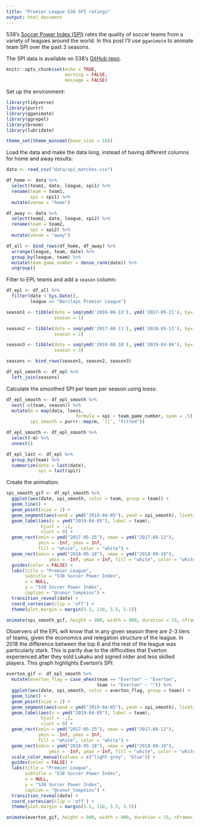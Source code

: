 ```yaml
---
title: "Premier League 538 SPI ratings"
output: html_document
---
```


538's [Soccer Power Index (SPI)](https://projects.fivethirtyeight.com/soccer-predictions/) rates the quality of soccer teams from a variety of leagues around the world. In this post I'll use `gganimate` to animate team SPI over the past 3 seasons.

The SPI data is available on 538's [GitHub repo](https://github.com/fivethirtyeight/data/tree/master/soccer-spi).
```r
knitr::opts_chunk$set(echo = TRUE, 
                      warning = FALSE,
                      message = FALSE)
```

Set up the environment:
```r
library(tidyverse)
library(purrr)
library(gganimate)
library(ggrepel)
library(broom)
library(lubridate)

theme_set(theme_minimal(base_size = 18))
```

Load the data and make the data long, instead of having different columns for home and away results:
```r
data <- read_csv("data/spi_matches.csv")

df_home <- data %>% 
  select(team1, date, league, spi1) %>% 
  rename(team = team1,
         spi = spi1) %>% 
  mutate(venue = "home")

df_away <- data %>% 
  select(team2, date, league, spi2) %>% 
  rename(team = team2,
         spi = spi2) %>% 
  mutate(venue = "away")

df_all <- bind_rows(df_home, df_away) %>% 
  arrange(league, team, date) %>% 
  group_by(league, team) %>% 
  mutate(team_game_number = dense_rank(date)) %>% 
  ungroup()
```

Filter to EPL teams and add a `season` column:
```r
df_epl <- df_all %>% 
  filter(date < Sys.Date(),
         league == "Barclays Premier League")

season1 <- tibble(date = seq(ymd('2016-08-13'), ymd('2017-05-21'), by='days'),
                  season = 1)

season2 <- tibble(date = seq(ymd('2017-08-11'), ymd('2018-05-13'), by='days'),
                  season = 2)

season3 <- tibble(date = seq(ymd('2018-08-10'), ymd('2019-04-06'), by='days'),
                  season = 3)

seasons <- bind_rows(season1, season2, season3)

df_epl_smooth <- df_epl %>%
  left_join(seasons)
```

Calculate the smoothed SPI per team per season using loess:
```r

df_epl_smooth <- df_epl_smooth %>% 
  nest(-c(team, season)) %>% 
  mutate(m = map(data, loess,
                          formula = spi ~ team_game_number, span = .5),
         spi_smooth = purrr::map(m, `[[`, "fitted"))

df_epl_smooth <- df_epl_smooth %>% 
  select(-m) %>% 
  unnest()

df_epl_last <- df_epl %>% 
  group_by(team) %>% 
  summarize(date = last(date),
            spi = last(spi))
```

Create the animation:
```r
spi_smooth_gif <- df_epl_smooth %>% 
  ggplot(aes(date, spi_smooth, color = team, group = team)) +
  geom_line() +
  geom_point(size = 2) +
  geom_segment(aes(xend = ymd("2019-04-05"), yend = spi_smooth), linetype = 2, colour = 'grey') +
  geom_label(aes(x = ymd("2019-04-05"), label = team),
             hjust = -.1,
             vjust = 0) +
  geom_rect(xmin = ymd("2017-05-25"), xmax = ymd("2017-08-12"),
            ymin = -Inf, ymax = Inf,
            fill = "white", color = "white") +
  geom_rect(xmin = ymd("2018-05-18"), xmax = ymd("2018-08-10"),
                ymin = -Inf, ymax = Inf, fill = "white", color = "white") +
  guides(color = FALSE) +
  labs(title = "Premier League",
       subtitle = "538 Soccer Power Index",
       x = NULL,
       y = "538 Soccer Power Index",
       caption = "@conor_tompkins") +
  transition_reveal(date) +
  coord_cartesian(clip = 'off') +
  theme(plot.margin = margin(5.5, 110, 5.5, 5.5))

animate(spi_smooth_gif, height = 900, width = 900, duration = 15, nframes = 300)
```

Observers of the EPL will know that in any given season there are 2-3 tiers of teams, given the economics and relegation structure of the league. In 2018 the difference between the top 6 and the rest of the league was particularly stark. This is partly due to the difficulties that Everton experienced after they sold Lukaku and signed older and less skilled players. This graph highlights Everton's SPI:
```r
everton_gif <- df_epl_smooth %>% 
  mutate(everton_flag = case_when(team == "Everton" ~ "Everton",
                                  team != "Everton" ~ "")) %>% 
  ggplot(aes(date, spi_smooth, color = everton_flag, group = team)) +
  geom_line() +
  geom_point(size = 2) +
  geom_segment(aes(xend = ymd("2019-04-05"), yend = spi_smooth), linetype = 2, colour = 'grey') +
  geom_label(aes(x = ymd("2019-04-05"), label = team),
             hjust = -.1,
             vjust = 0) +
  geom_rect(xmin = ymd("2017-05-25"), xmax = ymd("2017-08-12"),
            ymin = -Inf, ymax = Inf,
            fill = "white", color = "white") +
  geom_rect(xmin = ymd("2018-05-18"), xmax = ymd("2018-08-10"),
                ymin = -Inf, ymax = Inf, fill = "white", color = "white") +
  scale_color_manual(values = c("light grey", "blue")) +
  guides(color = FALSE) +
  labs(title = "Premier League",
       subtitle = "538 Soccer Power Index",
       x = NULL,
       y = "538 Soccer Power Index",
       caption = "@conor_tompkins") +
  transition_reveal(date) +
  coord_cartesian(clip = 'off') +
  theme(plot.margin = margin(5.5, 110, 5.5, 5.5))

animate(everton_gif, height = 900, width = 900, duration = 15, nframes = 300)
```